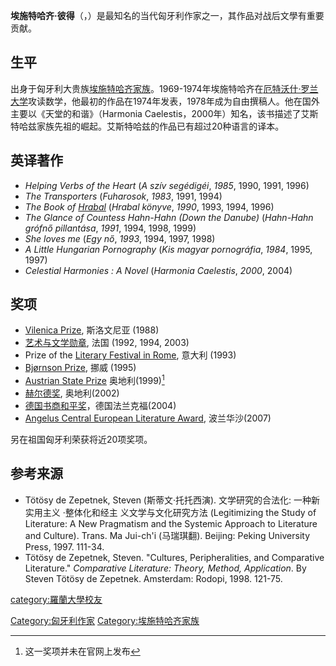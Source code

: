 {{Eastern name order|匈牙利语|匈牙利人名}}
{{Infobox writer
| name          = 埃施特哈齐·彼得<br>Esterházy Péter
| image         = Esterházy Péter-Szilágyi Lenke.jpg
| imagesize     = 220px
| alt           =
| caption       =
| pseudonym     =
| birth_name    =
| birth_date    = {{birth date|df=yes|1950|04|14}}
| birth_place   = {{HUN}}[[布达佩斯|布达佩斯]]
| death_date    = {{death date and age|df=yes|2016|07|14|1950|04|14}}
| death_place   = {{HUN}}[[布達佩斯|布達佩斯]]
| resting_place =
| occupation    = 作家
| language      = 匈牙利语
| nationality   = {{HUN}}
| ethnicity     =
| citizenship   =
| education     =
| alma_mater    = [[罗兰大学|罗兰大学]]
| period        =
| genre         =
| subject       =
| movement      =
| notableworks  = ''Celestial Harmonies'' (''Harmonia Caelestis'', 2000)
| spouse        = Margit Reén
| partner       =
| children      = 4
| relatives     =
| awards        = [[科苏特奖|科苏特奖]]
| signature     = 
| signature_alt =
| website       =
| portaldisp    =
}}
'''埃施特哈齐·彼得'''（{{lang-hu|'''Esterházy Péter'''}}，{{bd|1950年|4月14日|2016年|7月14日}}）是最知名的当代匈牙利作家之一，其作品对战后文學有重要贡献。

== 生平 ==
出身于匈牙利大贵族[[埃施特哈齐家族|埃施特哈齐家族]]。1969-1974年埃施特哈齐在[[厄特沃什·罗兰大学|厄特沃什·罗兰大学]]攻读数学，他最初的作品在1974年发表，1978年成为自由撰稿人。他在国外主要以《天堂的和谐》（Harmonia Caelestis，2000年）知名，该书描述了艾斯特哈兹家族先祖的崛起。艾斯特哈兹的作品已有超过20种语言的译本。

== 英译著作 ==
* ''Helping Verbs of the Heart'' (''A szív segédigéi'', ''1985'', 1990, 1991, 1996)
* ''The Transporters'' (''Fuharosok'', ''1983'', 1991, 1994)
* ''The Book of [[Bohumil_Hrabal|Hrabal]]'' (''Hrabal könyve'', ''1990'', 1993, 1994, 1996)
* ''The Glance of Countess Hahn-Hahn (Down the Danube)'' (''Hahn-Hahn grófnő pillantása'', ''1991'', 1994, 1998, 1999)
* ''She loves me'' (''Egy nő'', ''1993'', 1994, 1997, 1998)
* ''A Little Hungarian Pornography'' (''Kis magyar pornográfia'', ''1984'', 1995, 1997)
* ''Celestial Harmonies : A Novel'' (''Harmonia Caelestis'', ''2000'', 2004)

== 奖项 ==
* [[Vilenica_Prize|Vilenica Prize]], 斯洛文尼亚 (1988)
* [[艺术与文学勋章|艺术与文学勋章]], 法国 (1992, 1994, 2003)
* Prize of the [[Literary_Festival_in_Rome|Literary Festival in Rome]], 意大利 (1993)
* [[Bjørnson_Prize|Bjørnson Prize]], 挪威 (1995)
* [[Austrian_State_Prize|Austrian State Prize]] 奥地利(1999)<ref>这一奖项并未在官网上发布</ref>
* [[赫尔德奖|赫尔德奖]], 奥地利(2002)
* [[德国书商和平奖|德国书商和平奖]]，德国法兰克福(2004)
* [[Angelus_Central_European_Literature__Award|Angelus Central European Literature  Award]], 波兰华沙(2007)
另在祖国匈牙利荣获将近20项奖项。

== 参考来源 ==
* Tötösy de Zepetnek, Steven (斯蒂文·托托西演). 文学研究的合法化: 一种新实用主义 ·整体化和经主 义文学与文化研究方法 (Legitimizing the Study of Literature: A New Pragmatism and the Systemic Approach to Literature and Culture). Trans. Ma Jui-ch'i (马瑞琪翻). Beijing: Peking University Press, 1997. 111-34.
* Tötösy de Zepetnek, Steven. "Cultures, Peripheralities, and Comparative Literature." ''Comparative Literature: Theory, Method, Application''. By Steven Tötösy de Zepetnek. Amsterdam: Rodopi, 1998. 121-75.
{{Reflist}}

{{Authority control}}
{{DEFAULTSORT:Esterházy, Péter}}
[[Category:匈牙利作家|Category:匈牙利作家]]
[[category:羅蘭大學校友|category:羅蘭大學校友]]
[[Category:埃施特哈齐家族|Category:埃施特哈齐家族]]